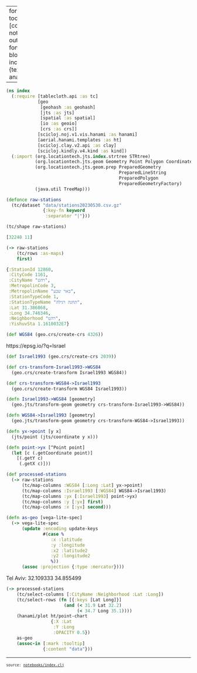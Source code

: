 
---
format:
  html:
    toc: true
    toc-depth: 4
    theme: [cosmo, notebooks/custom.scss]
    output-file: index.html
fontsize: 0.9em
code-block-background: true
include-in-header: {text: '<link rel = "icon" href = "data:," />'}
title: Stations analysis

---
<style></style><style>.printedClojure .sourceCode {
  background-color: transparent;
  border-style: none;
}
</style><style>.clay-limit-image-width .clay-image {max-width: 100%}
</style>
<script src="index_files/md-default1.js" type="text/javascript"></script><script src="index_files/md-default2.js" type="text/javascript"></script><script src="index_files/vega3.js" type="text/javascript"></script><script src="index_files/vega4.js" type="text/javascript"></script><script src="index_files/vega5.js" type="text/javascript"></script>

::: {.sourceClojure}
```clojure
(ns index
  (:require [tablecloth.api :as tc]
            [geo
             [geohash :as geohash]
             [jts :as jts]
             [spatial :as spatial]
             [io :as geoio]
             [crs :as crs]]
            [scicloj.noj.v1.vis.hanami :as hanami]
            [aerial.hanami.templates :as ht]
            [scicloj.clay.v2.api :as clay]
            [scicloj.kindly.v4.kind :as kind])
  (:import (org.locationtech.jts.index.strtree STRtree)
           (org.locationtech.jts.geom Geometry Point Polygon Coordinate)
           (org.locationtech.jts.geom.prep PreparedGeometry
                                           PreparedLineString
                                           PreparedPolygon
                                           PreparedGeometryFactory)
           (java.util TreeMap)))
```
:::



::: {.sourceClojure}
```clojure
(defonce raw-stations
  (tc/dataset "data/stations20230530.csv.gz"
              {:key-fn keyword
               :separator "|"}))
```
:::



::: {.sourceClojure}
```clojure
(tc/shape raw-stations)
```
:::



::: {.printedClojure}
```clojure
[32248 11]

```
:::



::: {.sourceClojure}
```clojure
(-> raw-stations
    (tc/rows :as-maps)
    first)
```
:::



::: {.printedClojure}
```clojure
{:StationId 12860,
 :CityCode 1161,
 :CityName "רהט",
 :MetropolinCode 3,
 :MetropolinName "באר שבע",
 :StationTypeCode 1,
 :StationTypeName "תחנה רגילה",
 :Lat 31.386868,
 :Long 34.746346,
 :Neighborhood "רהט",
 :YishuvSta 1.1610032E7}

```
:::



::: {.sourceClojure}
```clojure
(def WGS84 (geo.crs/create-crs 4326))
```
:::


https://epsg.io/?q=Israel


::: {.sourceClojure}
```clojure
(def Israel1993 (geo.crs/create-crs 2039))
```
:::



::: {.sourceClojure}
```clojure
(def crs-transform-Israel1993->WGS84
  (geo.crs/create-transform Israel1993 WGS84))
```
:::



::: {.sourceClojure}
```clojure
(def crs-transform-WGS84->Israel1993
  (geo.crs/create-transform WGS84 Israel1993))
```
:::



::: {.sourceClojure}
```clojure
(defn Israel1993->WGS84 [geometry]
  (geo.jts/transform-geom geometry crs-transform-Israel1993->WGS84))
```
:::



::: {.sourceClojure}
```clojure
(defn WGS84->Israel1993 [geometry]
  (geo.jts/transform-geom geometry crs-transform-WGS84->Israel1993))
```
:::



::: {.sourceClojure}
```clojure
(defn yx->point [y x]
  (jts/point (jts/coordinate y x)))
```
:::



::: {.sourceClojure}
```clojure
(defn point->yx [^Point point]
  (let [c (.getCoordinate point)]
    [(.getY c)
     (.getX c)]))
```
:::



::: {.sourceClojure}
```clojure
(def processed-stations
  (-> raw-stations
      (tc/map-columns :WGS84 [:Long :Lat] yx->point)
      (tc/map-columns :Israel1993 [:WGS84] WGS84->Israel1993)
      (tc/map-columns :yx [:Israel1993] point->yx)
      (tc/map-columns :y [:yx] first)
      (tc/map-columns :x [:yx] second)))
```
:::



::: {.sourceClojure}
```clojure
(defn as-geo [vega-lite-spec]
  (-> vega-lite-spec
      (update :encoding update-keys
              #(case %
                 :x :latitude
                 :y :longitude
                 :x2 :latitude2
                 :y2 :longitude2
                 %))
      (assoc :projection {:type :mercator})))
```
:::


Tel Aviv: 32.109333 34.855499


::: {.sourceClojure}
```clojure
(-> processed-stations
    (tc/select-columns [:CityName :Neighborhood :Lat :Long])
    (tc/select-rows (fn [{:keys [Lat Long]}]
                      (and (< 31.9 Lat 32.2)
                           (< 34.7 Long 35.1))))
    (hanami/plot ht/point-chart
                 {:X :Lat
                  :Y :Long
                  :OPACITY 0.5})
    as-geo
    (assoc-in [:mark :tooltip]
              {:content "data"}))
```
:::



```{=html}
<div><script>vegaEmbed(document.currentScript.parentElement, {"encoding":{"longitude":{"field":"Long","type":"quantitative"},"opacity":{"value":0.5},"latitude":{"field":"Lat","type":"quantitative"}},"usermeta":{"embedOptions":{"renderer":"svg"}},"mark":{"type":"circle","tooltip":{"content":"data"}},"width":400,"background":"floralwhite","projection":{"type":"mercator"},"height":300,"data":{"url":"index_files\/0.csv","format":{"type":"csv"}}});</script></div>
```



```{=html}
<div style="background-color:grey;height:2px;width:100%;"></div>
```



```{=html}
<div><pre><small><small>source: <a href="https://github.com/daslu/stations-analysis/blob/main/notebooks/index.clj">notebooks/index.clj</a></small></small></pre></div>
```

